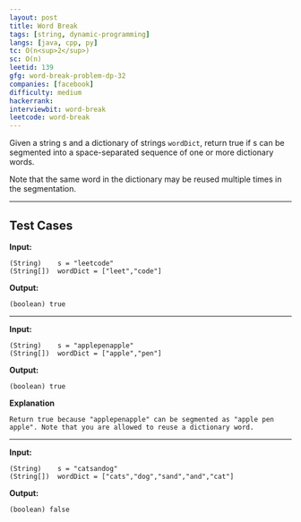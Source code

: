 ```yaml
---
layout: post
title: Word Break
tags: [string, dynamic-programming]
langs: [java, cpp, py]
tc: O(n<sup>2</sup>)
sc: O(n)
leetid: 139
gfg: word-break-problem-dp-32
companies: [facebook]
difficulty: medium
hackerrank: 
interviewbit: word-break
leetcode: word-break
---
```


Given a string s and a dictionary of strings `wordDict`, return true if s can be segmented into a space-separated sequence of one or more dictionary words.

Note that the same word in the dictionary may be reused multiple times in the segmentation.

---
## Test Cases

**Input:**

    (String)    s = "leetcode"
    (String[])  wordDict = ["leet","code"]

**Output:**

    (boolean) true

---

**Input:**

    (String)    s = "applepenapple"
    (String[])  wordDict = ["apple","pen"]

**Output:**

    (boolean) true

**Explanation**

    Return true because "applepenapple" can be segmented as "apple pen apple". Note that you are allowed to reuse a dictionary word.

---

**Input:**

    (String)    s = "catsandog"
    (String[])  wordDict = ["cats","dog","sand","and","cat"]

**Output:**

    (boolean) false